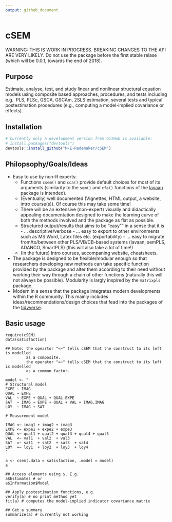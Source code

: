 ```yaml
---
output: github_document
---
```


<!-- README.md is generated from README.Rmd. Please edit that file -->

# cSEM

WARNING: THIS IS WORK IN PROGRESS. BREAKING CHANGES TO THE API ARE VERY LIKELY. 
         Do not use the package before the first stable relase (which will
         be 0.0.1, towards the end of 2018).

## Purpose

Estimate, analyse, test, and study linear and nonlinear structural equation models 
using composite based approaches, procedures, and tests including e.g. 
PLS, PLSc, GSCA, GSCAm, 2SLS estimation, several tests and typical postestimation 
procedures (e.g., computing a model-implied covariance or effects).

## Installation

```r
# Currently only a development version from GitHub is available:
# install.packages("devtools")
devtools::install_github("M-E-Rademaker/cSEM")
```

## Philopsophy/Goals/Ideas

- Easy to use by non-R experts: 
    - Functions `csem()` and `cca()` provide default choices for most of its arguments 
      (similarity to the `sem()` and `cfa()` functions of the [lavaan](http://lavaan.ugent.be/) 
      package is intended).
    - (Eventually) well documented (Vignettes, HTML output, a website, intro course(s)). 
      Of course this may take some time!
    - There will be an extensive (non-expert) visually and didactically appealing 
      documentation designed to make the learning curve of both the methods involved 
      and the package as flat as possible.
    - Structured output/results  that aims to be "easy"" in a sense that it is
          - ... descriptive/verbose
          - ... easy to export to other environments such as MS Word, Latex files etc. (exportability)
          - ... easy to migrate from/to/between other PLS/VB/CB-based systems (lavaan, semPLS, ADANCO, SmartPLS)
                (this will also take a lot of time!)
    - (In the future) Intro courses, accompaning website, cheatsheets.
- The package is designed to be flexible/modular enough so that researchers 
  developing new methods can take specific function provided by the package and 
  alter them according to their need without working their way through a chain
  of other functions (naturally this will not always be possible). Modularity is
  largly inspired by the `matrixpls` package.
- Modern in a sense that the package integrates modern developments within 
  the R community. This mainly includes ideas/recommendations/design choices that
  fead into the packages of the [tidyverse](https://github.com/tidyverse/tidyverse).
      
## Basic usage

    require(cSEM)
    data(satisfaction)
    
    ## Note: the opeartor "<~" tells cSEM that the construct to its left is modelled
             as a composite.
             the operator "=~" tells cSEM that the construct to its left is modelled
             as a common factor.
             
    model <- "
    # Structural model
    EXPE ~ IMAG
    QUAL ~ EXPE
    VAL  ~ EXPE + QUAL + QUAL.EXPE
    SAT  ~ IMAG + EXPE + QUAL + VAL + IMAG.IMAG
    LOY  ~ IMAG + SAT
    
    # Measurement model
    
    IMAG <~ imag1 + imag2 + imag3
    EXPE <~ expe1 + expe2 + expe3 
    QUAL <~ qual1 + qual2 + qual3 + qual4 + qual5
    VAL  <~ val1  + val2  + val3
    SAT  =~ sat1  + sat2  + sat3  + sat4
    LOY  =~ loy1  + loy2  + loy3  + loy4
    "
    
    a <- csem(.data = satisfaction, .model = model)
    a
    
    ## Access elements using $. E.g.
    a$Estimates # or
    a$Information$Model
    
    ## Apply postestimation functions, e.g.
    verify(a) # no print method yet
    fit(a) # computes the model-implied indicator covariance matrix
    
    ## Get a summary
    summarize(a) # currently not working

